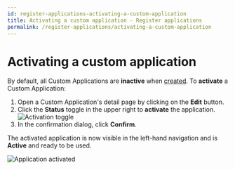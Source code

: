 ```yaml
---
id: register-applications-activating-a-custom-application
title: Activating a custom application - Register applications
permalink: /register-applications/activating-a-custom-application
---
```



<NotificationFeature flag="beta" />

# Activating a custom application

By default, all Custom Applications are **inactive** when [created](./configuring-a-custom-application). To **activate** a Custom Application:

1. Open a Custom Application's detail page by clicking on the **Edit** button.
2. Click the **Status** toggle in the upper right to **activate** the application.
   ![Activation toggle](/assets/custom-applications/mc-apps-activation.png)
3. In the confirmation dialog, click **Confirm**.

The activated application is now visible in the left-hand navigation and is **Active** and ready to be used.

![Application activated](/assets/custom-applications/mc-apps-activated.png)
